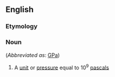 {{also|Gigapascal|giga-pascal}}

==English==

===Etymology===
{{prefix|giga|pascal|lang=en}}

===Noun===
{{en-noun}} (''Abbreviated as'': [[GPa]])

# {{lb|en|physics}} A [[unit]] or [[pressure]] equal to 10<sup>9</sup> [[pascal]]s